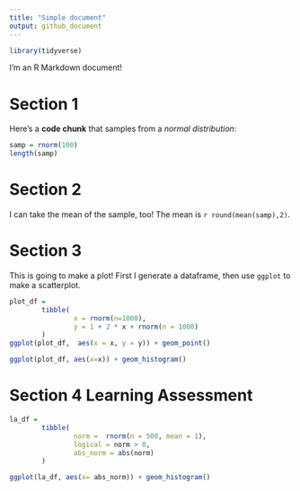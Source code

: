```yaml
---
title: "Simple document"
output: github_document
---
```


```r
library(tidyverse)
```

I'm an R Markdown document! 

# Section 1

Here's a **code chunk** that samples from 
a _normal distribution_:

```r
samp = rnorm(100)
length(samp)
```

# Section 2

I can take the mean of the sample, too!
The mean is `r round(mean(samp),2)`.

# Section 3

This is going to make a plot! First I generate a dataframe, then use `ggplot` to make a scatterplot.

```r
plot_df = 
        tibble(
                x = rnorm(n=1000),
                y = 1 + 2 * x + rnorm(n = 1000)
        )
ggplot(plot_df,  aes(x = x, y = y)) + geom_point()
```

```r
ggplot(plot_df, aes(x=x)) + geom_histogram()
```

# Section 4 Learning Assessment

```r
la_df = 
        tibble(
                norm =  rnorm(n = 500, mean = 1),
                logical = norm > 0,
                abs_norm = abs(norm)
        )

ggplot(la_df, aes(x= abs_norm)) + geom_histogram()
```





